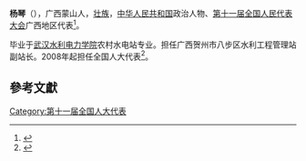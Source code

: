 '''杨琴'''（{{bd|1965年||}}），广西蒙山人，[[壮族|壮族]]，[[中华人民共和国|中华人民共和国]]政治人物、[[第十一届全国人民代表大会|第十一届全国人民代表大会]]广西地区代表<ref>{{cite web|author=新华网|title=第十一届全国人大代表|url=http://news.xinhuanet.com/ziliao/2008-03/03/content_7708230.htm?node=36628|publisher=新华网|accessdate=2014-01-07|archive-date=2014-01-10|archive-url=https://web.archive.org/web/20140110211415/http://news.xinhuanet.com/ziliao/2008-03/03/content_7708230.htm?node=36628|dead-url=no}}</ref>。

毕业于[[武汉水利电力学院|武汉水利电力学院]]农村水电站专业。担任广西贺州市八步区水利工程管理站副站长。2008年起担任全国人大代表<ref>{{cite news|title=全国人大代表信息-杨琴|url= http://210.82.31.1:8084/delegate/viewDelegate.action?dbid=111976|accessdate=2013-04-05|newspaper=全国人大网|archive-url=https://web.archive.org/web/20140522072806/http://www.npc.gov.cn/delegate/viewDelegate.action?dbid=111976|archive-date=2014-05-22|dead-url=yes}}</ref>。

==參考文獻==
{{reflist}}
[[Category:第十一届全国人大代表|Category:第十一届全国人大代表]]